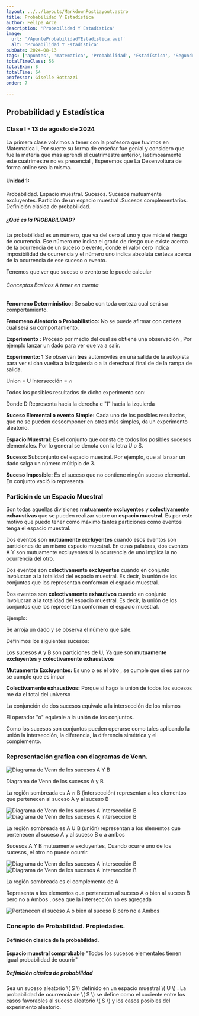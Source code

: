 ```yaml
---
layout: ../../layouts/MarkdownPostLayout.astro
title: Probabilidad Y Estadística
author: Felipe Arce
description: 'Probabilidad Y Estadística'
image:
  url: '/ApunteProbabilidadYEstadistica.avif'
  alt: 'Probabilidad Y Estadística'
pubDate: 2024-08-13
tags: ['apuntes', 'matematica', 'Probabilidad', 'Estadística', 'Segundo Cuatrimestre']
totalTimeClass: 56
totalExam: 8
totalTime: 64
professor: Giselle Bottazzi
order: 7

---
```


## Probabilidad y Estadística

### Clase I - 13 de agosto de 2024

La primera clase volvimos a tener con la profesora que tuvimos en Matematica I, Por suerte su forma de enseñar fue genial y considero que fue la materia que mas aprendi el cuatrimestre anterior, lastimosamente este cuatrimestre no es presencial , Esperemos que La Desenvoltura de forma online sea la misma.

#### Unidad 1:

Probabilidad. Espacio muestral. Sucesos. Sucesos mutuamente excluyentes. Partición de un espacio muestral .Sucesos complementarios. Definición clásica de probabilidad.

##### ¿Qué es la PROBABILIDAD?

La probabilidad es un número, que va del cero al uno y que mide el riesgo de ocurrencia. Ese número me indica el grado de riesgo que existe acerca de la ocurrencia de un suceso o evento, donde el valor cero indica imposibilidad de ocurrencia y el número uno indica absoluta certeza acerca de la ocurrencia de ese suceso o evento.

Tenemos que ver que suceso o evento se le puede calcular 

###### Conceptos Basicos A tener en cuenta

**Fenomeno Deterministico:** Se sabe  con toda certeza cual será su comportamiento.

**Fenomeno Aleatorio o Probabilístico:** No se puede afirmar con certeza cuál será su comportamiento.

**Experimento :** Proceso por medio del cual se obtiene una observación ,
Por ejemplo lanzar un dado para ver que va a salir.


**Experimento: 1** Se observan **tres** automóviles en una salida de la autopista para ver si dan vuelta a la izquierda o a la derecha al final de de la rampa de salida.

Union  = U
Intersección = ∩

Todos los posibles resultados de dicho experimento son:

<Latex formula="U = \{III, DII, IDI, IID, IDD, DID, DDI, DDD\}" />

Donde D Representa hacia la derecha e "I" hacia la izquierda

**Suceso Elemental o evento Simple:** Cada uno de los posibles resultados, que no se pueden descomponer en otros más simples, da un experimento aleatorio.

**Espacio Muestral:** Es el conjunto que consta de todos los posibles sucesos elementales. Por lo general se denota con la letra U o S.


<Latex formula="U = \{1,2,3,4,5,6\} \text{ del experimento de lanzar una dado}" />

<Latex formula="U = \{1, 2\} \text{ del experimento de lanzar una moneda}" />

**Suceso:** Subconjunto del espacio muestral. Por ejemplo, que al lanzar un dado salga un número múltiplo de 3.

**Suceso Imposible:** Es el suceso que no contiene ningún suceso elemental. En conjunto vació lo representa

<h3 class="text-center uppercase">Partición de un Espacio Muestral</h3>

Son todas aquellas divisiones **mutuamente excluyentes** y **colectivamente exhaustivas** que se pueden realizar sobre un **espacio muestral**. Es por este motivo que puedo tener como máximo tantos particiones como eventos tenga el espacio muestral.

Dos eventos son **mutuamente excluyentes** cuando esos eventos son particiones de un mismo espacio muestral. En otras palabras, dos eventos A Y son mutuamente excluyentes si la ocurrencia de uno implica la no ocurrencia del otro.

Dos eventos son **colectivamente excluyentes** cuando en conjunto involucran a la totalidad del espacio muestral. Es decir, la unión de los conjuntos que los representan conforman el espacio muestral. 

Dos eventos son **colectivamente exhautivos** cuando en conjunto involucran a la totalidad del espacio muestral. Es decir, la unión de los conjuntos que los representan conforman el espacio muestral. 

Ejemplo:

Se arroja un dado  y se observa el número que sale.

<Latex formula="U = \{1,2,3,4,5,6\} \text{ del experimento de lanzar una dado}" />


Definimos los siguientes sucesos:

<Latex formula="A = \{2, 4, 6\} \text{ (sale un número par)}" />

<Latex formula="B = \{1, 3, 5\} \text{ (sale un número impar)}" />

<Latex formula="C = \{3, 6\} \text{ (sale un múltiplo de 3)}" />

Los sucesos A y B son particiones de U, Ya que son **mutuamente excluyentes** y **colectivamente exhaustivos**

**Mutuamente Excluyentes:** Es uno o es el otro , se cumple que si es par no se cumple que es impar 

**Colectivamente exhaustivos:** Porque si hago la union de todos los sucesos me da el total del universo


<Latex formula="A \cup B = \{2, 4, 6, 1, 3, 5\} = U" />

<Latex formula="\text{A unión B} = \{2, 4, 6, 1, 3, 5\} = \text{universo}" />

<Latex formula="D = \text{Que salga número par y múltiplo de 3} = A \cap C = \{6\}" />

La conjunción de dos sucesos equivale a la intersección de los mismos 

<Latex formula="E = \text{Que salga número impar y múltiplo de 3} = B \cap C = \{3\}" />


<Latex formula="F = \text{Que salga número par o múltiplo de 3} = A \cup C = \{2, 3, 4, 6\}" />

El operador "o" equivale a la unión de los conjuntos.

<Latex formula="G = \text{Que salga número impar o múltiplo de 3} = B \cup C = \{1, 3, 5, 6\}" />

Como los sucesos son conjuntos pueden operarse como tales aplicando la unión la intersección, la diferencia, la diferencia simétrica y el complemento.

<h3 class="text-center uppercase">Representación grafica con diagramas de Venn.</h3>

<div class="flex  md:flex-row gap-2 items-center justify-around">
<img src="/DiagramaVennProbabilidad1.svg"
     alt="Diagrama de Venn de los sucesos A Y B"
     class="max-w-40 md:max-w-80 md:w-80"/>
<p> Diagrama de Venn de los sucesos A y B</p>
</div>

<div class="flex md:flex-row gap-2 items-center justify-around">
<p>La región sombreada es A ∩ B (intersección) representan a los elementos que pertenecen al suceso A y al suceso B</p>
<img src="/DiagramaVennProbabilidad2.svg"
     alt="Diagrama de Venn de los sucesos A intersección B"
     class="max-w-40 md:max-w-80 md:w-80"/>
</div>

<div class="flex  md:flex-row gap-2 items-center justify-around">
<img src="/DiagramaVennProbabilidad3.svg"
     alt="Diagrama de Venn de los sucesos A intersección B"
     class="max-w-40 md:max-w-80 md:w-80"/>
<p>La región sombreada es A U B (unión) representan a los elementos que pertenecen al suceso A y al suceso B o a ambos</p>
</div>

<div class="flex  gap-2 items-center justify-around">
<p><span class="font-bold">Sucesos A Y B mutuamente excluyentes</span>, Cuando ocurre uno de los sucesos, el otro no puede ocurrir.</p>
<img src="/DiagramaVennProbabilidad4.svg"
     alt="Diagrama de Venn de los sucesos A intersección B"
     class="max-w-40 md:max-w-80 md:w-80"/>
</div>

<div class="flex gap-2 items-center justify-around">
<img src="/DiagramaVennProbabilidad5.svg"
     alt="Diagrama de Venn de los sucesos A intersección B"
     class="max-w-40 md:max-w-80 md:w-80"/>
<p>La región sombreada es el complemento de A</p>
</div>

<div class="flex gap-2 items-center justify-around">
<p>Representa a los elementos  que pertenecen al suceso A o bien al suceso B pero no a Ambos , osea que la intersección no es agregada</p>
<img src="/DiagramaVennProbabilidad6.svg"
     alt="Pertenecen al suceso A o bien al suceso B pero no a Ambos"
     class="max-w-40 md:max-w-80 md:w-80"/>
</div>












<h3 class="text-xl text-blue-700">Concepto de Probabilidad. Propiedades.</h3>
<h4 class="text-lg text-blue-700">Definición clasica de la probabilidad.</h4>

**Espacio muestral comprobable** "Todos los sucesos elementales tienen igual probabilidad de ocurrir"

<div class="w-80 md:w-[400px] min-h-80 border bg-blue-400 p-4">
<h5 class="text-xl font-bold text-center">Definición clásica de probabilidad</h5>
<p>Sea un suceso <span class="font-bold">aleatorio \( S \) </span> definido en un espacio muestral <span class="font-bold">\( U \)</span> . La probabilidad de ocurrencia de <span class="font-bold">\( S \)</span> se define como el <span class="font-bold">cociente</span> entre los <span class="font-bold">casos favorables</span> al suceso aleatorio <span class="font-bold">\( S \)</span> y los casos posibles del experimento aleatorio.</p>

<p class="font-bold text-2xl"><Latex formula="P(S) = \frac{\text{Casos favorables al suceso}}{\text{Casos posibles del experimento}}" /></p>

<p><Latex formula="P(S) = \frac{CF}{CP}" /></p>

</div>
